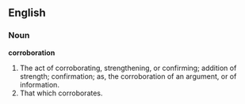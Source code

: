 ==English==

===Noun===

'''corroboration'''

#The act of corroborating, strengthening, or confirming; addition of strength; confirmation; as, the corroboration of an argument, or of information.
#That which corroborates.